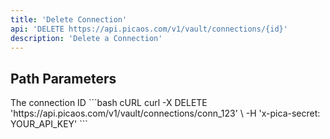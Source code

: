 ```yaml
---
title: 'Delete Connection'
api: 'DELETE https://api.picaos.com/v1/vault/connections/{id}'
description: 'Delete a Connection'
---
```


## Path Parameters

<ParamField path="id" type="string" required>
  The connection ID
</ParamField>

<RequestExample>
```bash cURL
curl -X DELETE 'https://api.picaos.com/v1/vault/connections/conn_123' \
  -H 'x-pica-secret: YOUR_API_KEY'
```
</RequestExample>
